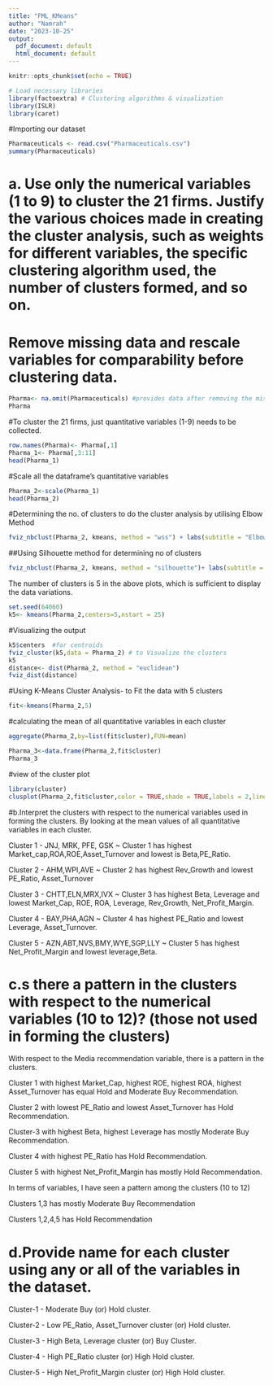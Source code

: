 ```yaml
---
title: "FML_KMeans"
author: "Namrah"
date: "2023-10-25"
output:
  pdf_document: default
  html_document: default
---
```


```r
knitr::opts_chunk$set(echo = TRUE)
```


```r
# Load necessary libraries
library(factoextra) # Clustering algorithms & visualization
library(ISLR)
library(caret)

```

#Importing our dataset
```r
Pharmaceuticals <- read.csv("Pharmaceuticals.csv")
summary(Pharmaceuticals)
```

# a. Use only the numerical variables (1 to 9) to cluster the 21 firms. Justify the various choices made in creating the cluster analysis, such as weights for different variables, the specific clustering algorithm used, the number of clusters formed, and so on.

# Remove missing data and rescale variables for comparability before clustering data.
```r
Pharma<- na.omit(Pharmaceuticals) #provides data after removing the missing values.
Pharma
```

#To cluster the 21 firms, just quantitative variables (1-9) needs to be collected.
```r
row.names(Pharma)<- Pharma[,1]
Pharma_1<- Pharma[,3:11]
head(Pharma_1)
```

#Scale all the dataframe's quantitative variables
```r
Pharma_2<-scale(Pharma_1)
head(Pharma_2)
```

#Determining the no. of clusters to do the cluster analysis by utilising Elbow Method
```r
fviz_nbclust(Pharma_2, kmeans, method = "wss") + labs(subtitle = "Elbow Method")
```

##Using Silhouette method for determining no of clusters
```r
fviz_nbclust(Pharma_2, kmeans, method = "silhouette")+ labs(subtitle = "Silhouette Method")
```

The number of clusters is 5 in the above plots, which is sufficient to display the data 
variations.

```r
set.seed(64060)
k5<- kmeans(Pharma_2,centers=5,nstart = 25) 
```

#Visualizing the output
```r
k5$centers  #for centroids
fviz_cluster(k5,data = Pharma_2) # to Visualize the clusters
k5
distance<- dist(Pharma_2, method = "euclidean")
fviz_dist(distance)
```
#Using K-Means Cluster Analysis-  to Fit the data with 5 clusters
```r
fit<-kmeans(Pharma_2,5)
```

#calculating the mean of all quantitative variables in each cluster
```r
aggregate(Pharma_2,by=list(fit$cluster),FUN=mean)
```

```r
Pharma_3<-data.frame(Pharma_2,fit$cluster)
Pharma_3
```

#view of the cluster plot
```r
library(cluster)
clusplot(Pharma_2,fit$cluster,color = TRUE,shade = TRUE,labels = 2,lines = 0)
```


#b.Interpret the clusters with respect to the numerical variables used in forming the clusters.
By looking at the mean values of all quantitative variables in each cluster.

Cluster 1 - JNJ, MRK, PFE, GSK ~ Cluster 1 has highest Market_cap,ROA,ROE,Asset_Turnover and lowest is Beta,PE_Ratio.

Cluster 2 - AHM,WPI,AVE  ~ Cluster 2 has highest Rev_Growth and lowest PE_Ratio, Asset_Turnover

Cluster 3 - CHTT,ELN,MRX,IVX ~ Cluster 3 has highest Beta, Leverage and lowest Market_Cap, ROE, ROA, Leverage, Rev_Growth, Net_Profit_Margin.

Cluster 4 - BAY,PHA,AGN ~ Cluster 4 has highest PE_Ratio and lowest Leverage, Asset_Turnover.

Cluster 5 - AZN,ABT,NVS,BMY,WYE,SGP,LLY ~ Cluster 5 has highest Net_Profit_Margin and lowest leverage,Beta. 

# c.s there a pattern in the clusters with respect to the numerical variables (10 to 12)? (those not used in forming the clusters)  
With respect to the Media recommendation variable, there is a pattern in the clusters.

Cluster 1 with highest Market_Cap, highest ROE, highest ROA, highest Asset_Turnover has equal Hold and Moderate Buy Recommendation.

Cluster 2 with lowest PE_Ratio and lowest Asset_Turnover has Hold Recommendation.

Cluster-3 with highest Beta, highest Leverage has mostly Moderate Buy Recommendation.

Cluster 4 with highest PE_Ratio has Hold Recommendation.

Cluster 5 with highest Net_Profit_Margin has mostly Hold Recommendation.

In terms of variables, I have seen a pattern among the clusters (10 to 12)

Clusters 1,3 has mostly Moderate Buy Recommendation

Clusters 1,2,4,5 has Hold Recommendation

# d.Provide name for each cluster using any or all of the variables in the dataset. 
Cluster-1 - Moderate Buy (or) Hold cluster.

Cluster-2 - Low PE_Ratio, Asset_Turnover cluster (or) Hold cluster.

Cluster-3 - High Beta, Leverage cluster (or) Buy Cluster.

Cluster-4 - High PE_Ratio cluster (or) High Hold cluster.

Cluster-5 - High Net_Profit_Margin cluster (or) High Hold cluster.
